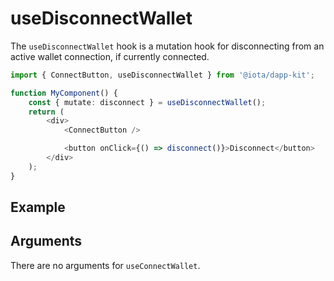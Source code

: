 
# useDisconnectWallet

The `useDisconnectWallet` hook is a mutation hook for disconnecting from an active wallet
connection, if currently connected.

```ts
import { ConnectButton, useDisconnectWallet } from '@iota/dapp-kit';

function MyComponent() {
    const { mutate: disconnect } = useDisconnectWallet();
    return (
        <div>
            <ConnectButton />

            <button onClick={() => disconnect()}>Disconnect</button>
        </div>
    );
}
```

## Example

<UseDisconnectWalletExample />

## Arguments

There are no arguments for `useConnectWallet`.
